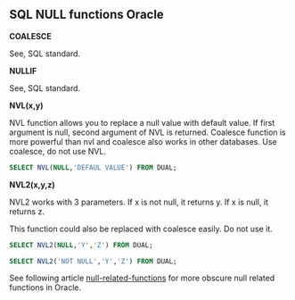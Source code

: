 ## SQL NULL functions Oracle

**COALESCE**

See, SQL standard. 

**NULLIF**

See, SQL standard. 


**NVL(x,y)**

NVL function allows you to replace a null value with default value.
If first argument is null, second argument of NVL is returned.
Coalesce function is more powerful than nvl and coalesce also works in other databases.
Use coalesce, do not use NVL.


```sql
SELECT NVL(NULL,'DEFAUL VALUE') FROM DUAL;
```

**NVL2(x,y,z)**

NVL2 works with 3 parameters.
If x is not null, it returns y.
If x is null, it returns z.

This function could also be replaced with coalesce easily.
Do not use it.


```sql
SELECT NVL2(NULL,'Y','Z') FROM DUAL;
```

```sql
SELECT NVL2('NOT NULL','Y','Z') FROM DUAL;
```


See following article [null-related-functions](https://oracle-base.com/articles/misc/null-related-functions) for more obscure null related functions in Oracle.



